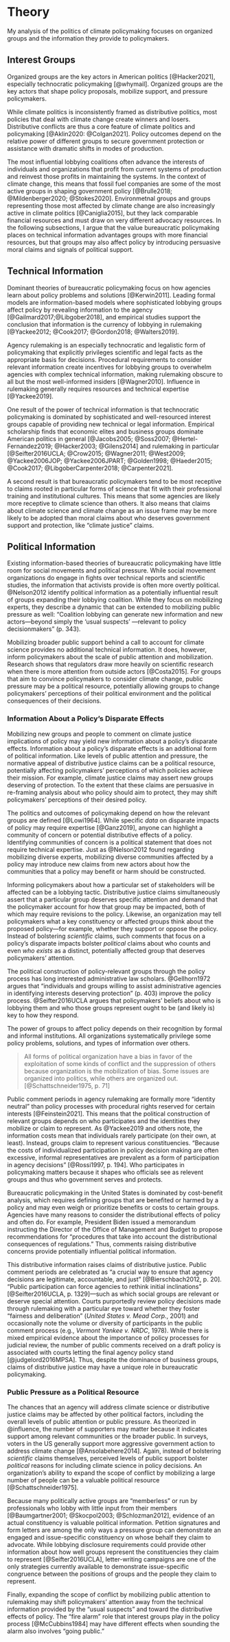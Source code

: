 # Theory

My analysis of the politics of climate policymaking focuses on organized groups and the information they provide to policymakers.

## Interest Groups

Organized groups are the key actors in American politics [@Hacker2021], especially technocratic policymaking [@whymail].
Organized groups are the key actors that shape policy proposals, mobilize support, and pressure policymakers.


<!--
>"[The United States'] institutional terrain advantages political actors with the capacity to work across multiple venues, over extended periods, and in a political environment where coordinated government action is difficult, and strategies of evasion and exit from regulatory constraints are often successful. These capacities are characteristic of organized groups, not individual voters."


While scholars have made significant progress in studying the determinants and evolution of public opinion on climate change, -->
 

While climate politics is inconsistently framed as distributive politics, most policies that deal with climate change create winners and losers. Distributive conflicts are thus a core feature of climate politics and policymaking [@Aklin2020: @Colgan2021]. Policy outcomes depend on the relative power of different groups to secure government protection or assistance with dramatic shifts in modes of production. 

The most influential lobbying coalitions often advance the interests of individuals and organizations that profit from current systems of production and reinvest those profits in maintaining the systems. In the context of climate change, this means that fossil fuel companies are some of the most active groups in shaping government policy [@Brulle2018; @Mildenberger2020; @Stokes2020]. 
Environmetnal groups and groups representing those most affected by climate change are also increasingly active in climate politics [@Caniglia2015], but they lack comparable financial resources and must draw on very different advocacy resources. In the following subsections, I argue that the value bureaucratic policymaking places on technical information advantages groups with more financial resources, but that groups may also affect policy by introducing persuasive moral claims and signals of political support. 


## Technical Information

Dominant theories of bureaucratic policymaking focus on how agencies learn about policy problems and solutions [@Kerwin2011]. Leading formal models are information-based models where sophisticated lobbying groups affect policy by revealing information to the agency [@Gailmard2017;@Libgober2018], and empirical studies support the conclusion that information is the currency of lobbying in rulemaking [@Yackee2012; @Cook2017; @Gordon2018; @Walters2019].  

Agency rulemaking is an especially technocratic and legalistic form of policymaking that explicitly privileges scientific and legal facts as the appropriate basis for decisions.  Procedural requirements to consider relevant information create incentives for lobbying groups to overwhelm agencies with complex technical information, making rulemaking obscure to all but the most well-informed insiders [@Wagner2010]. <!--Empirical work shows Yackee -->
Influence in rulemaking generally requires resources and technical expertise [@Yackee2019].

One result of the power of technical information is that technocratic policymaking is dominated by sophisticated and well-resourced interest groups capable of providing new technical or legal information. Empirical scholarship finds that economic elites and business groups
dominate American politics in general [@Jacobs2005; @Soss2007; @Hertel-Fernandez2019; @Hacker2003; @Gilens2014] and rulemaking in
particular [@Seifter2016UCLA; @Crow2015; @Wagner2011; @West2009; @Yackee2006JOP; @Yackee2006JPART; @Golden1998; @Haeder2015; @Cook2017; @LibgoberCarpenter2018; @Carpenter2021].

A second result is that bureaucratic policymakers tend to be most receptive to claims rooted in particular forms of science that fit with their professional training and institutional cultures. This means that some agencies are likely more receptive to climate science than others. It also means that claims about climate science and climate change as an issue frame may be more likely to be adopted than moral claims about who deserves government support and protection, like "climate justice" claims.

## Political Information

Existing information-based theories of bureaucratic policymaking have little room for social movements and political pressure.
While social movement organizations do engage in fights over technical reports and scientific studies, the information that activists provide is often more overtly political. 
@Nelson2012
identify political information as a potentially influential result of
groups expanding their lobbying coalition. While they focus on
mobilizing experts, they describe a dynamic that can be extended
to mobilizing public pressure as well: "Coalition lobbying can generate new information and new actors---beyond simply the 'usual suspects' ---relevant to policy decisionmakers" (p. 343).

Mobilizing broader public support behind a call to account for climate science provides no additional technical information. It does, however, inform policymakers about the scale of public attention and mobilization. Research shows that regulators draw more heavily on scientific research when there is more attention from outside actors [@Costa2015]. For groups that aim to convince policymakers to consider climate change, public pressure may be a political resource, potentially allowing groups to change policymakers' perceptions of their political environment and the political consequences of their decisions. 

### Information About a Policy's Disparate Effects

Mobilizing new groups and people to comment on climate justice implications of policy may yield new information about a policy's disparate effects. Information about a policy's disparate effects is an additional form of political information.
Like levels of public attention and pressure, the normative appeal of distributive justice claims can be a political resource, potentially affecting policymakers' perceptions of which policies achieve their mission. For example, climate justice claims may assert new groups deserving of protection. To the extent that these claims are persuasive in re-framing analysis about who policy should aim to protect, they may shift policymakers' perceptions of their desired policy.


<!-- lowi politics -->
The politics and outcomes of policymaking depend on how the relevant groups are defined [@Lowi1964].  <!--TODO-->
While specific *data* on disparate impacts of policy may require expertise [@Ganz2019], anyone can highlight a community of concern or potential distributive effects of a policy. Identifying communities of concern is a political statement that does not require technical expertise. Just as @Nelson2012 found regarding mobilizing diverse experts, mobilizing diverse communities affected by a policy may introduce new claims from new actors about how the communities that a policy may benefit or harm should be constructed. 

Informing policymakers about how a particular set of stakeholders will be affected can be a lobbying tactic. Distributive justice claims simultaneously assert that a particular group deserves specific attention and demand that the policymaker account for how that group may be impacted, both of which may require revisions to the policy. Likewise, an organization may tell policymakers what a key constituency or affected groups think about the proposed policy---for example, whether they support or oppose the policy.  Instead of bolstering *scientific* claims, such comments that focus on a policy's disparate impacts bolster *political* claims about who counts and even *who exists* as a distinct, potentially affected group that deserves policymakers' attention. 

The political construction of policy-relevant groups through the policy process has long interested administrative law scholars. @Gellhorn1972 argues that "individuals and groups willing to assist administrative agencies in identifying interests deserving protection" (p. 403) improve the policy process. @Seifter2016UCLA argues that policymakers' beliefs about who is lobbying them and who those groups represent ought to be (and likely is) key to how they respond.


<!-- institutions feinstein -->
The power of groups to affect policy depends on their recognition by formal and informal institutions. All organizations systematically privilege some policy problems, solutions, and types of information over others.

> All forms of political organization have a bias in favor of the exploitation of some kinds of conflict and the suppression of others because organization is the mobilization of bias. Some issues are organized into politics, while others are organized out. [@Schattschneider1975, p. 71]

Public comment periods in agency rulemaking are formally more "identity neutral" than policy processes with procedural rights reserved for certain interests [@Feinstein2021]. This means that the political construction of relevant groups depends on who participates and the identities they mobilize or claim to represent. As @Yackee2019 and others note, the information costs mean that individuals rarely participate (on their own, at least). Instead, groups claim to represent various constituencies. "Because the costs of individualized participation in policy decision making are often excessive, informal representatives are prevalent as a form of participation in agency decisions" [@Rossi1997, p. 194]. Who participates in policymaking matters because it shapes who officials see as relevent groups and thus who government serves and protects. 

<!--CBA-->
Bureaucratic policymaking in the United States is dominated by cost-benefit analysis, which requires defining groups that are benefited or harmed by a policy and may even weigh or prioritize benefits or costs to certain groups. Agencies have many reasons to consider the distributional effects of policy and often do. For example, President Biden issued a memorandum instructing the Director of the Office of Management and Budget to propose recommendations for "procedures that take into account the distributional consequences of regulations." <!--[CITE https://www.theregreview.org/2021/04/26/adler-factoring-equity-benefit-cost-analysis/]-->
Thus, comments raising distributive concerns provide potentially influential political information.

This distributive information raises claims of distributive justice. 
Public comment periods are celebrated as "a crucial way to ensure that agency decisions are legitimate, accountable, and just" [@Bierschbach2012, p. 20]. "Public participation can force agencies to rethink initial inclinations" [@Seifter2016UCLA, p. 1329]---such as which social groups are relevant or deserve special attention.
Courts purportedly review policy decisions made through rulemaking with a particular eye toward whether they foster "fairness and deliberation" (*United States v. Mead Corp.*, 2001) and occasionally note the volume or diversity of participants in the public comment process (e.g., *Vermont Yankee v. NRDC*, 1978). While there is mixed empirical evidence about the importance of policy processes for judicial review, the number of public comments received on a draft policy is associated with courts letting the final agency policy stand [@judgelord2016MPSA]. Thus, despite the dominance of business groups, claims of distributive justice may have a unique role in bureaucratic policymaking. 



### Public Pressure as a Political Resource

The chances that an agency will address climate science or distributive justice claims may be affected by other political factors, including the overall levels of public attention or public pressure. 
As theorized in @influence, the number of supporters may
matter because it indicates support among relevant communities or the broader public. In surveys, voters in the US generally support more aggressive government action to address climate change [@Ansolabehere2014].<!--Leiserowitz 2006, Shwom et al. 2010, Smith & Leiserowitz 2014-->
Again, instead of bolstering *scientific* claims themselves, perceived levels of public support bolster *political* reasons for including climate science in policy decisions. 
An organization's ability to expand the scope of conflict by mobilizing
a large number of people can be a valuable political resource [@Schattschneider1975]. 

Because many politically active groups are "memberless" or run by professionals who lobby with little input from their members [@Baumgartner2001; @Skocpol2003; @Schlozman2012], evidence of an actual constituency is valuable political information. Petition signatures and form letters are among the only ways a pressure group can demonstrate an engaged and issue-specific constituency on whose behalf they claim to advocate. While lobbying disclosure requirements could provide other information about how well groups represent the constituencies they claim to represent [@Seifter2016UCLA], letter-writing campaigns are one of the only strategies currently available to demonstrate issue-specific congruence between the positions of groups and the people they claim to represent.

Finally, expanding the scope of conflict by mobilizing public attention to rulemaking may shift policymakers' attention away from the technical information provided by the "usual suspects" and toward the distributive effects of policy. The "fire alarm" role that interest groups play in the policy process [@McCubbins1984] may have different effects when sounding the alarm also involves "going public."

<!-- TODO

## Political Control 

While carbon-intensive sectors have secured representation in both major political parties [@Mildenberger2020],
opponents to policies addressing climate change have increasingly aligned themselves with the Republican party [@Stokes2020; @Powell2022].


## Institutional Biases

"The federal Surface Mining Control and Reclamation Act was structured initially and then became amplified through policy feedback processes, to support coal production over other values" [@Bozzi2013].

## Public Pressure

### Who organizes public pressure and why? 

#### Conflict expansion 

Organizing public pressure has long been understood as a tactic that disadvantaged interests use to improve their chances of winning [@Schnattsneider]. 

#### Astroturf

Recent studies in the policy space have called the conclusion that conflict expansion is a tactic of the less powerful. 
Powerful fossil fuel companies have used public pressure campaigns to [@Stokes2020, p. 46, 66]
To what extent does public pressure in rulemaking resemble public voice or "astroturf?"
-->